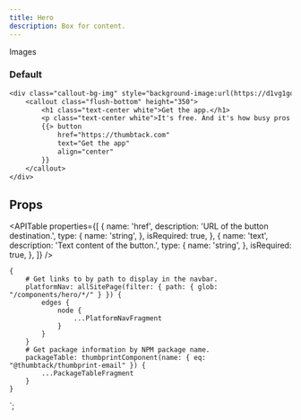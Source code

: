 ```yaml
---
title: Hero
description: Box for content.
---
```



<ComponentHeader data={props.data} />

Images

### Default

```email
<div class="callout-bg-img" style="background-image:url(https://d1vg1gqh4nkuns.cloudfront.net/i/323307114241613929/width/768.jpeg);">
    <callout class="flush-bottom" height="350">
        <h1 class="text-center white">Get the app.</h1>
        <p class="text-center white">It's free. And it's how busy pros stay busy.</p>
        {{> button
            href="https://thumbtack.com"
            text="Get the app"
            align="center"
        }}
    </callout>
</div>
```

## Props

<APITable
    properties={[
        {
            name: 'href',
            description: 'URL of the button destination.',
            type: {
                name: 'string',
            },
            isRequired: true,
        },
        {
            name: 'text',
            description: 'Text content of the button.',
            type: {
                name: 'string',
            },
            isRequired: true,
        },
    ]}
/>

<ComponentFooter data={props.data} />

    {
        # Get links to by path to display in the navbar.
        platformNav: allSitePage(filter: { path: { glob: "/components/hero/*/" } }) {
            edges {
                node {
                    ...PlatformNavFragment
                }
            }
        }
        # Get package information by NPM package name.
        packageTable: thumbprintComponent(name: { eq: "@thumbtack/thumbprint-email" }) {
            ...PackageTableFragment
        }
    }
`;
